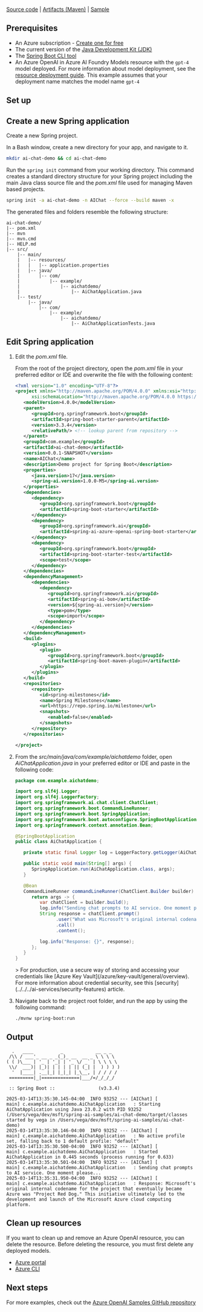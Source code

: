 ---
---

[Source code](https://github.com/spring-projects/spring-ai) | [Artifacts (Maven)](https://repo.spring.io/ui/native/snapshot/org/springframework/experimental/ai/spring-ai-openai-spring-boot-starter/0.7.0-SNAPSHOT) | [Sample](https://github.com/Azure-Samples/spring-ai-samples/tree/main/ai-chat-demo)

## Prerequisites

- An Azure subscription - [Create one for free](https://azure.microsoft.com/free/cognitive-services?azure-portal=true)
- The current version of the [Java Development Kit (JDK)](https://www.microsoft.com/openjdk)
- The [Spring Boot CLI tool](https://docs.spring.io/spring-boot/docs/current/reference/html/getting-started.html#getting-started.installing.cli)
- An Azure OpenAI in Azure AI Foundry Models resource with the `gpt-4` model deployed. For more information about model deployment, see the [resource deployment guide](../how-to/create-resource). This example assumes that your deployment name matches the model name `gpt-4`

## Set up


<GetKeyEndpoint />


<EnvironmentVariables />



## Create a new Spring application

Create a new Spring project.

In a Bash window, create a new directory for your app, and navigate to it.

```bash
mkdir ai-chat-demo && cd ai-chat-demo
```

Run the `spring init` command from your working directory. This command creates a standard directory structure for your Spring project including the main Java class source file and the *pom.xml* file used for managing Maven based projects.

```bash
spring init -a ai-chat-demo -n AIChat --force --build maven -x
```

The generated files and folders resemble the following structure:

```
ai-chat-demo/
|-- pom.xml
|-- mvn
|-- mvn.cmd
|-- HELP.md
|-- src/
    |-- main/
    |   |-- resources/
    |   |   |-- application.properties
    |   |-- java/
    |       |-- com/
    |           |-- example/
    |               |-- aichatdemo/
    |                   |-- AiChatApplication.java
    |-- test/
        |-- java/
            |-- com/
                |-- example/
                    |-- aichatdemo/
                        |-- AiChatApplicationTests.java
```

## Edit Spring application

1. Edit the *pom.xml* file.

   From the root of the project directory, open the *pom.xml* file in your preferred editor or IDE and overwrite the file with the following content:

   ```xml
   <?xml version="1.0" encoding="UTF-8"?>
   <project xmlns="http://maven.apache.org/POM/4.0.0" xmlns:xsi="http://www.w3.org/2001/XMLSchema-instance"
         xsi:schemaLocation="http://maven.apache.org/POM/4.0.0 https://maven.apache.org/xsd/maven-4.0.0.xsd">
      <modelVersion>4.0.0</modelVersion>
      <parent>
         <groupId>org.springframework.boot</groupId>
         <artifactId>spring-boot-starter-parent</artifactId>
         <version>3.3.4</version>
         <relativePath/> <!-- lookup parent from repository -->
      </parent>
      <groupId>com.example</groupId>
      <artifactId>ai-chat-demo</artifactId>
      <version>0.0.1-SNAPSHOT</version>
      <name>AIChat</name>
      <description>Demo project for Spring Boot</description>
      <properties>
         <java.version>17</java.version>
         <spring-ai.version>1.0.0-M5</spring-ai.version>
      </properties>
      <dependencies>
         <dependency>
            <groupId>org.springframework.boot</groupId>
            <artifactId>spring-boot-starter</artifactId>
         </dependency>
         <dependency>
            <groupId>org.springframework.ai</groupId>
            <artifactId>spring-ai-azure-openai-spring-boot-starter</artifactId>
         </dependency>
         <dependency>
            <groupId>org.springframework.boot</groupId>
            <artifactId>spring-boot-starter-test</artifactId>
            <scope>test</scope>
         </dependency>
      </dependencies>
      <dependencyManagement>
         <dependencies>
            <dependency>
               <groupId>org.springframework.ai</groupId>
               <artifactId>spring-ai-bom</artifactId>
               <version>${spring-ai.version}</version>
               <type>pom</type>
               <scope>import</scope>
            </dependency>
         </dependencies>
      </dependencyManagement>
      <build>
         <plugins>
            <plugin>
               <groupId>org.springframework.boot</groupId>
               <artifactId>spring-boot-maven-plugin</artifactId>
            </plugin>
         </plugins>
      </build>
      <repositories>
         <repository>
            <id>spring-milestones</id>
            <name>Spring Milestones</name>
            <url>https://repo.spring.io/milestone</url>
            <snapshots>
               <enabled>false</enabled>
            </snapshots>
         </repository>
      </repositories>

   </project>
   ```

1. From the *src/main/java/com/example/aichatdemo* folder, open *AiChatApplication.java* in your preferred editor or IDE and paste in the following code:

   ```java
   package com.example.aichatdemo;

   import org.slf4j.Logger;
   import org.slf4j.LoggerFactory;
   import org.springframework.ai.chat.client.ChatClient;
   import org.springframework.boot.CommandLineRunner;
   import org.springframework.boot.SpringApplication;
   import org.springframework.boot.autoconfigure.SpringBootApplication;
   import org.springframework.context.annotation.Bean;

   @SpringBootApplication
   public class AiChatApplication {

      private static final Logger log = LoggerFactory.getLogger(AiChatApplication.class);

      public static void main(String[] args) {
         SpringApplication.run(AiChatApplication.class, args);
      }

      @Bean
      CommandLineRunner commandLineRunner(ChatClient.Builder builder) {
         return args -> {
            var chatClient = builder.build();
            log.info("Sending chat prompts to AI service. One moment please...");
            String response = chatClient.prompt()
                  .user("What was Microsoft's original internal codename for the project that eventually became Azure?")
                  .call()
                  .content();

            log.info("Response: {}", response);
         };
      }
   }
   ```

   <Info>
   > For production, use a secure way of storing and accessing your credentials like [Azure Key Vault](/azure/key-vault/general/overview). For more information about credential security, see this [security](../../../ai-services/security-features) article.
   </Info>

1. Navigate back to the project root folder, and run the app by using the following command:

   ```bash
   ./mvnw spring-boot:run
   ```

## Output

```output
  .   ____          _            __ _ _
 /\\ / ___'_ __ _ _(_)_ __  __ _ \ \ \ \
( ( )\___ | '_ | '_| | '_ \/ _` | \ \ \ \
 \\/  ___)| |_)| | | | | || (_| |  ) ) ) )
  '  |____| .__|_| |_|_| |_\__, | / / / /
 =========|_|==============|___/=/_/_/_/

 :: Spring Boot ::                (v3.3.4)

2025-03-14T13:35:30.145-04:00  INFO 93252 --- [AIChat] [           main] c.example.aichatdemo.AiChatApplication   : Starting AiChatApplication using Java 23.0.2 with PID 93252 (/Users/vega/dev/msft/spring-ai-samples/ai-chat-demo/target/classes started by vega in /Users/vega/dev/msft/spring-ai-samples/ai-chat-demo)
2025-03-14T13:35:30.146-04:00  INFO 93252 --- [AIChat] [           main] c.example.aichatdemo.AiChatApplication   : No active profile set, falling back to 1 default profile: "default"
2025-03-14T13:35:30.500-04:00  INFO 93252 --- [AIChat] [           main] c.example.aichatdemo.AiChatApplication   : Started AiChatApplication in 0.445 seconds (process running for 0.633)
2025-03-14T13:35:30.501-04:00  INFO 93252 --- [AIChat] [           main] c.example.aichatdemo.AiChatApplication   : Sending chat prompts to AI service. One moment please...
2025-03-14T13:35:31.950-04:00  INFO 93252 --- [AIChat] [           main] c.example.aichatdemo.AiChatApplication   : Response: Microsoft's original internal codename for the project that eventually became Azure was "Project Red Dog." This initiative ultimately led to the development and launch of the Microsoft Azure cloud computing platform.
```


## Clean up resources

If you want to clean up and remove an Azure OpenAI resource, you can delete the resource. Before deleting the resource, you must first delete any deployed models.

- [Azure portal](../../../ai-services/multi-service-resource)
- [Azure CLI](../../../ai-services/multi-service-resource)

## Next steps

For more examples, check out the [Azure OpenAI Samples GitHub repository](https://github.com/Azure-Samples/openai)
